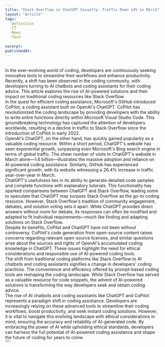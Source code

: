 ```yaml
---
title: "Stack Overflow is ChatGPT Casualty: Traffic Down 14% in March"
layout: "Article"
tags: 
  -Definition
  -IT
  -News
  -Tech
  
excerpt:
publishedAt:
---
```

<br/>
In the ever-evolving world of coding, developers are continuously seeking innovative tools to streamline their workflows and enhance productivity. Recently, a shift has been observed in the coding community, with developers turning to AI chatbots and coding assistants for their coding advice. This article explores the rise of AI-powered solutions and their impact on traditional coding resources like Stack Overflow.
<br/>
In the quest for efficient coding assistance, Microsoft's GitHub introduced CoPilot, a coding assistant built on OpenAI's ChatGPT. CoPilot has revolutionized the coding landscape by providing developers with the ability to write entire functions directly within Microsoft Visual Studio Code. This groundbreaking technology has captured the attention of developers worldwide, resulting in a decline in traffic to Stack Overflow since the introduction of CoPilot in early 2022.
<br/>
OpenAI's ChatGPT, on the other hand, has quickly gained popularity as a valuable coding resource. Within a short period, ChatGPT's website has seen exponential growth, surpassing even Microsoft's Bing search engine in terms of global traffic. The sheer number of visits to ChatGPT's website in March alone—1.6 billion—illustrates the massive adoption and reliance on AI-powered coding assistance. Similarly, GitHub has experienced significant growth, with its website witnessing a 26.4% increase in traffic year-over-year in March.
<br/>
ChatGPT's usefulness lies in its ability to generate detailed code samples and complete functions with explanatory tutorials. This functionality has sparked comparisons between ChatGPT and Stack Overflow, leading some to speculate that ChatGPT may surpass Stack Overflow as the go-to coding resource. However, Stack Overflow's tradition of community engagement, debates, and solution voting sets it apart. While ChatGPT provides direct answers without room for debate, its responses can often be modified and adapted to fit individual requirements—much like finding and adapting solutions on Stack Overflow.
<br/>
Despite its benefits, CoPilot and ChatGPT have not been without controversy. CoPilot's code generation from open-source content raises concerns regarding relevant open-source licenses, and similar questions arise about the sources and rights of OpenAI's accumulated coding knowledge in ChatGPT. These issues highlight the need for ethical considerations and responsible use of AI-powered coding tools.
<br/>
The shift from traditional coding platforms like Stack Overflow to AI chatbots and coding assistants signifies a change in developers' coding practices. The convenience and efficiency offered by prompt-based coding tools are reshaping the coding landscape. While Stack Overflow has served as a valuable resource for code snippets, the advent of AI-powered solutions is transforming the way developers seek and obtain coding advice.
<br/>
The rise of AI chatbots and coding assistants like ChatGPT and CoPilot represents a paradigm shift in coding assistance. Developers are increasingly relying on these advanced tools to streamline their coding workflows, boost productivity, and seek instant coding solutions. However, it is vital to navigate this evolving landscape with ethical considerations in mind, ensuring the accuracy and reliability of AI-generated code. By embracing the power of AI while upholding ethical standards, developers can harness the full potential of AI-powered coding assistance and shape the future of coding for years to come.
<br/>
<Button
  address="https://www.similarweb.com/blog/insights/ai-news/stack-overflow-chatgpt/"
  text="Source"
/>